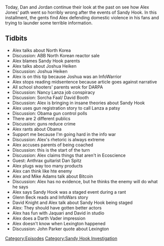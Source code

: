 {{Episode
    | title             = April 9-10, 2013
    | caption           = [https://knowledgefight.libsyn.com/knowledge-fight-april-9-10-2013 Listen to this episode on Libsyn]
    | episodeNumber     = 344
    | length            = 01:53:41
    | airDate           = September 18, 2019
    | coverageStartDate = April 9, 2013
    | coverageEndDate   = April 10, 2013
    | episodeType       = [[:Category:Sandy Hook Investigation|Sandy Hook Investigation]]
    | appearance        = [[Joshua Heiken]], [[Nancy Lanza]], [[Sorcha Faal]], [[David Booth]], [[Dan Spitz]], [[Mike Adams]], [[Glenn Beck]], [[David Knight]], [[Jaquari Jackson]]
    | previousEpisode   = [[343: April 3-8, 2013]]
    | nextEpisode       = [[345: September 19, 2019]]
}}

{{Stub}}

Today, Dan and Jordan continue their look at the past on see how Alex Jones' path went so horribly wrong after the events of Sandy Hook.  In this installment, the gents find Alex defending domestic violence in his fans and trying to launder some terrible information.

==Tidbits==

*Alex talks about North Korea
*Discussion: ABB North Korean reactor sale
*Alex blames Sandy Hook parents
*Alex talks about Joshua Heiken
*Discussion: Joshua Heiken
*Alex is on this tip because Joshua was an InfoWarrior
*Alex stops reading midsentence because article goes against narrative
*All school shooters' parents wrok for DARPA
*Discussion: Nancy Lanza job conspiracy
*Discussion: Sorcha Faal/ David Booth
*Discussion: Alex is bringing in insane theories about Sandy Hook
*Alex uses gun registration story to call Lanza a patsy
*Discussion: Obama gun control polls
*There are 2 different publics
*Discussion: guns reduce crime
*Alex rants about Obama
*Support me because I'm going hard in the info war
*Discussion: Alex's rhetoric is always extreme
*Alex accuses parents of being coached
*Discussion: this is the start of the turn
*Discussion: Alex claims things that aren't in Ecoscience
*Guest: Anthrax guitarist Dan Spitz
*Alex plugs way too many products
*Alex can think like hte enemy
*Alex and Mike Adams talk about Bitcoin
*Discussion: Alex has no evidence, but he thinks the enemy will do what he says
*Alex says Sandy Hook was a staged event during a rant
*Glenn Beck reads and InfoWars story
*David Knight and Alex talk about Sandy Hook being staged
*Alex: They should have gotten better actors
*Alex has fun with Jaquari and David in studio
*Alex does a Darth Vader impression
*Alex doesn't know when Lexington happened
*Discussion: John Parker quote about Lexington

[[Category:Episodes]]
[[Category:Sandy Hook Investigation]]